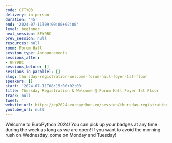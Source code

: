 ```yaml
---
code: CFTYQ3
delivery: in-person
duration: '45'
end: '2024-07-11T09:00:00+02:00'
level: beginner
next_session: 8FY9BC
prev_session: null
resources: null
room: Forum Hall
session_type: Announcements
sessions_after:
- 8FY9BC
sessions_before: []
sessions_in_parallel: []
slug: thursday-registration-welcome-forum-hall-foyer-1st-floor
speakers: []
start: '2024-07-11T08:15:00+02:00'
title: Thursday Registration & Welcome @ Forum Hall Foyer 1st Floor
track: null
tweet: ''
website_url: https://ep2024.europython.eu/session/thursday-registration-welcome-forum-hall-foyer-1st-floor
youtube_url: null
---
```


Welcome to EuroPython 2024! You can pick up your badges at any time during the week as long as we are open! If you want to avoid the morning rush on Wednesday, come on Monday and Tuesday!

